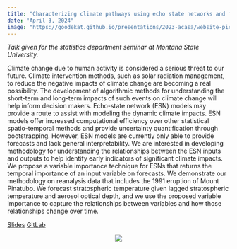 ```yaml
---
title: "Characterizing climate pathways using echo state networks and feature importance"
date: "April 3, 2024"
image: "https://goodekat.github.io/presentations/2023-acasa/website-pic.png"
---
```


*Talk given for the statistics department seminar at Montana State University.*

Climate change due to human activity is considered a serious threat to our future. Climate intervention methods, such as solar radiation management, to reduce the negative impacts of climate change are becoming a real possibility. The development of algorithmic methods for understanding the short-term and long-term impacts of such events on climate change will help inform decision makers. Echo-state network (ESN) models may provide a route to assist with modeling the dynamic climate impacts. ESN models offer increased computational efficiency over other statistical spatio-temporal methods and provide uncertainty quantification through bootstrapping. However, ESN models are currently only able to provide forecasts and lack general interpretability. We are interested in developing methodology for understanding the relationships between the ESN inputs and outputs to help identify early indicators of significant climate impacts. We propose a variable importance technique for ESNs that returns the temporal importance of an input variable on forecasts. We demonstrate our methodology on reanalysis data that includes the 1991 eruption of Mount Pinatubo. We forecast stratospheric temperature given lagged stratospheric temperature and aerosol optical depth, and we use the proposed variable importance to capture the relationships between variables and how those relationships change over time.

[Slides](https://goodekat.github.io/presentations/2024-msu-esn/slides.html) [GitLab](https://github.com/goodekat/presentations/tree/master/2024-msu-esn)

<center>![](https://goodekat.github.io/presentations/2024-msu-esn/figs/merra2_fi.png){width="100%lk"}</center>
